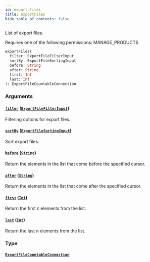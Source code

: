 ```yaml
---
id: export-files
title: exportFiles
hide_table_of_contents: false
---
```


List of export files.

Requires one of the following permissions: MANAGE_PRODUCTS.

```graphql
exportFiles(
  filter: ExportFileFilterInput
  sortBy: ExportFileSortingInput
  before: String
  after: String
  first: Int
  last: Int
): ExportFileCountableConnection
```

### Arguments

#### [`filter`](#) ([`ExportFileFilterInput`](../../../developer/api-reference/inputs/export-file-filter-input))

Filtering options for export files.

#### [`sortBy`](#) ([`ExportFileSortingInput`](../../../developer/api-reference/inputs/export-file-sorting-input))

Sort export files.

#### [`before`](#) ([`String`](../../../developer/api-reference/scalars/string))

Return the elements in the list that come before the specified cursor.

#### [`after`](#) ([`String`](../../../developer/api-reference/scalars/string))

Return the elements in the list that come after the specified cursor.

#### [`first`](#) ([`Int`](../../../developer/api-reference/scalars/int))

Return the first n elements from the list.

#### [`last`](#) ([`Int`](../../../developer/api-reference/scalars/int))

Return the last n elements from the list.

### Type

#### [`ExportFileCountableConnection`](../../../developer/api-reference/objects/export-file-countable-connection)
